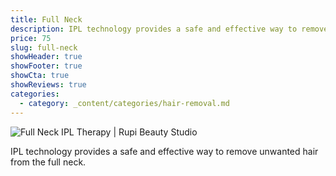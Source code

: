 ```yaml
---
title: Full Neck
description: IPL technology provides a safe and effective way to remove unwanted hair from the full neck.
price: 75
slug: full-neck
showHeader: true
showFooter: true
showCta: true
showReviews: true
categories:
  - category: _content/categories/hair-removal.md
---
```


![Full Neck IPL Therapy | Rupi Beauty Studio](/uploads/services/ipl-therapy.webp 'Full Neck IPL Therapy  | Rupi Beauty Studio')

IPL technology provides a safe and effective way to remove unwanted hair from the full neck.
